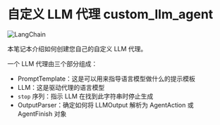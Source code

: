# 自定义 LLM 代理 custom_llm_agent

![LangChain](https://pica.zhimg.com/50/v2-56e8bbb52aa271012541c1fe1ceb11a2_r.gif 'LangChain中文网')


本笔记本介绍如何创建您自己的自定义 LLM 代理。

一个 LLM 代理由三个部分组成：

- PromptTemplate：这是可以用来指导语言模型做什么的提示模板
- LLM：这是驱动代理的语言模型
- `stop` 序列：指示 LLM 在找到此字符串时停止生成
- OutputParser：确定如何将 LLMOutput 解析为 AgentAction 或 AgentFinish 对象


<Example/>
